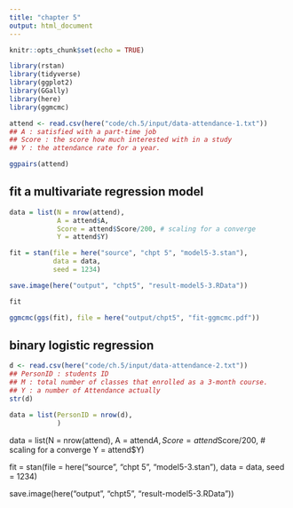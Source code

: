```yaml
---
title: "chapter 5"
output: html_document
---
```


```r
knitr::opts_chunk$set(echo = TRUE)
```

```r
library(rstan)
library(tidyverse)
library(ggplot2)
library(GGally)
library(here)
library(ggmcmc)
```


```r
attend <- read.csv(here("code/ch.5/input/data-attendance-1.txt"))
## A : satisfied with a part-time job
## Score : the score how much interested with in a study
## Y : the attendance rate for a year.
```

```r
ggpairs(attend) 
```

## fit a multivariate regression model
```r
data = list(N = nrow(attend), 
            A = attend$A, 
            Score = attend$Score/200, # scaling for a converge
            Y = attend$Y)

fit = stan(file = here("source", "chpt 5", "model5-3.stan"),
           data = data,
           seed = 1234)

save.image(here("output", "chpt5", "result-model5-3.RData"))
```

```r
fit
```

```r
ggmcmc(ggs(fit), file = here("output/chpt5", "fit-ggmcmc.pdf"))

```

## binary logistic regression

```r
d <- read.csv(here("code/ch.5/input/data-attendance-2.txt"))
## PersonID : students ID
## M : total number of classes that enrolled as a 3-month course.
## Y : a number of Attendance actually
str(d)
```

```r
data = list(PersonID = nrow(d),
            )
```

data = list(N = nrow(attend), 
            A = attend$A, 
            Score = attend$Score/200, # scaling for a converge
            Y = attend$Y)

fit = stan(file = here("source", "chpt 5", "model5-3.stan"),
           data = data,
           seed = 1234)

save.image(here("output", "chpt5", "result-model5-3.RData"))